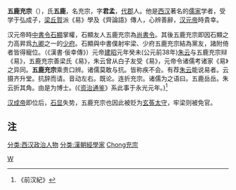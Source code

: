 {{tone|time=2011-09-03T10:48:02+00:00}}
'''五鹿充宗'''（{{bd|?||?||catIdx=Wulu五鹿充宗}}），氏'''五鹿'''，名充宗，字'''君孟'''，[[代郡|代郡]]人。他是[[西汉|西汉]]著名的[[儒家|儒家]]学者，受学于弘成子，[[梁丘賀|梁丘賀]]派《易》學及《齊論語》傳人，心辨善辭，[[汉元帝|汉元帝]]時貴幸。

汉元帝時[[中書令|中書令]][[石顯|石顯]]掌權，石顯友人五鹿充宗為[[尚書令|尚書令]]。其後五鹿充宗即因石顯之力高昇爲[[九卿|九卿]]之一的[[少府|少府]]。石顯與中書僕射牢梁、少府五鹿充宗結為黨友，諸附倚者皆得寵位。（《漢書·佞幸傳》）元帝[[建昭|建昭]]元年癸未(公元前38年)[[朱云|朱云]]与五鹿充宗辩《易》，五鹿充宗善梁氏《易》，朱云曾从白子友受《易》，元帝令诸儒考诸家《易》之异同。'''五鹿充宗'''乘贵口辨。诸儒莫敢与抗。皆称疾不会。有荐[[朱云|朱云]]能说易者。云摄齐升堂。抗辞而请。音动左右。既论。连折充宗。诸儒为之语曰。五鹿岳岳。朱云折其角。由是为博士。(《[[资治通鉴|资治通鉴]]》系此事于永光元年。)<ref>《前汉紀》</ref>

[[汉成帝|汉成帝]]即位后，[[石显|石显]]失势，五鹿充宗也因此被贬为[[玄菟|玄菟]][[太守|太守]]，牢梁则被免官。

==注==
<references/>
{{DEFAULTSORT:Wulu五鹿充宗}}
[[分类:西汉政治人物|分类:西汉政治人物]]
[[Category:西汉太守|W]]
[[分类:漢朝經學家|分类:漢朝經學家]]
[[分类:五鹿姓|Chong充宗]]